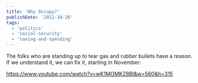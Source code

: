 ```yaml
---
title: 'Why Occupy?'
publishDate: '2011-10-26'
tags:
  - 'politics'
  - 'social-security'
  - 'taxing-and-spending'
---
```


The folks who are standing up to tear gas and rubber bullets have a reason. If we understand it, we can fix it, starting in November:

https://www.youtube.com/watch?v=wK1MOMKZ8BI&w=560&h=315
